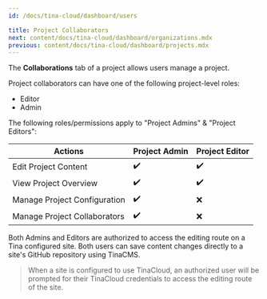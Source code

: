 ```yaml
---
id: /docs/tina-cloud/dashboard/users

title: Project Collaborators
next: content/docs/tina-cloud/dashboard/organizations.mdx
previous: content/docs/tina-cloud/dashboard/projects.mdx
---
```


The **Collaborations** tab of a project allows users manage a project.

Project collaborators can have one of the following project-level roles:

- Editor
- Admin

The following roles/permissions apply to "Project Admins" & "Project Editors":

| Actions                      | Project Admin | Project Editor |
| ---------------------------- | ------------- | -------------- |
| Edit Project Content         | ✔️            | ✔️             |
| View Project Overview        | ✔️            | ✔️             |
| Manage Project Configuration | ✔️            | ❌             |
| Manage Project Collaborators | ✔️            | ❌             |

Both Admins and Editors are authorized to access the editing route on a Tina configured site. Both users can save content changes directly to a site's GitHub repository using TinaCMS.

> When a site is configured to use TinaCloud, an authorized user will be prompted for their TinaCloud credentials to access the editing route of the site.
